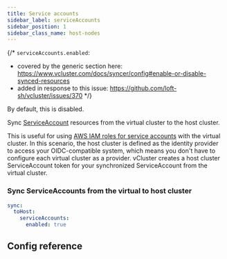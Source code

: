 ```yaml
---
title: Service accounts
sidebar_label: serviceAccounts
sidebar_position: 1
sidebar_class_name: host-nodes
---
```




<TenancySupport hostNodes="true" />

{/*
`serviceAccounts.enabled`:
- covered by the generic section here: https://www.vcluster.com/docs/syncer/config#enable-or-disable-synced-resources
- added in response to this issue: https://github.com/loft-sh/vcluster/issues/370
*/}

By default, this is disabled. 

Sync [ServiceAccount](https://kubernetes.io/docs/concepts/security/service-accounts/) resources from the virtual cluster to the host cluster. 

This is useful for using [AWS IAM roles for service accounts](https://docs.aws.amazon.com/eks/latest/userguide/iam-roles-for-service-accounts.html) with the virtual cluster. In this scenario, the host cluster is defined as the identity provider to access your OIDC-compatible system, which means you don't have to configure each virtual cluster as a provider. vCluster creates a host cluster ServiceAccount token for your synchronized ServiceAccount from the virtual cluster. 

### Sync ServiceAccounts from the virtual to host cluster

```YAML
sync:
  toHost:
    serviceAccounts:
      enabled: true
```

## Config reference

<EnableSwitch/>